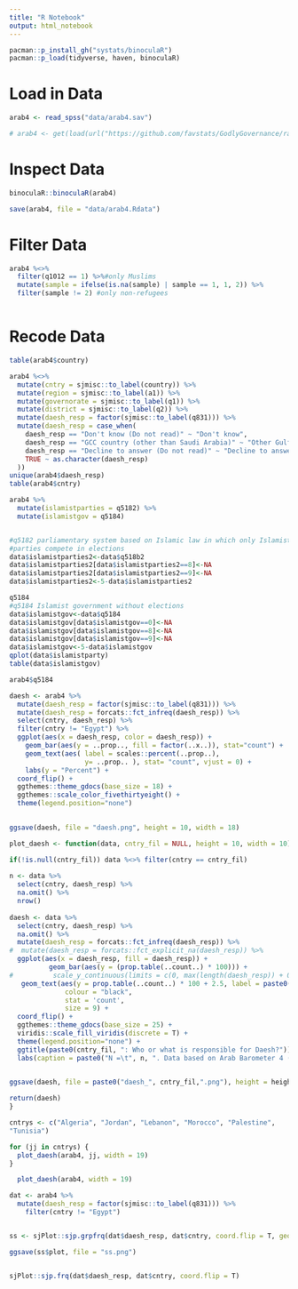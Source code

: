 ```yaml
---
title: "R Notebook"
output: html_notebook
---
```



```r
pacman::p_install_gh("systats/binoculaR")
pacman::p_load(tidyverse, haven, binoculaR)
```

# Load in Data

```r
arab4 <- read_spss("data/arab4.sav")

# arab4 <- get(load(url("https://github.com/favstats/GodlyGovernance/raw/master/data/arab4.Rdata")))

```

# Inspect Data

```r
binoculaR::binoculaR(arab4)

save(arab4, file = "data/arab4.Rdata")
```

# Filter Data

```r
arab4 %<>%
  filter(q1012 == 1) %>%#only Muslims
  mutate(sample = ifelse(is.na(sample) | sample == 1, 1, 2)) %>% 
  filter(sample != 2) #only non-refugees



```

# Recode Data

```r
table(arab4$country)

arab4 %<>% 
  mutate(cntry = sjmisc::to_label(country)) %>% 
  mutate(region = sjmisc::to_label(a1)) %>% 
  mutate(governorate = sjmisc::to_label(q1)) %>%
  mutate(district = sjmisc::to_label(q2)) %>% 
  mutate(daesh_resp = factor(sjmisc::to_label(q831))) %>% 
  mutate(daesh_resp = case_when(
    daesh_resp == "Don't know (Do not read)" ~ "Don't know",
    daesh_resp == "GCC country (other than Saudi Arabia)" ~ "Other Gulf country",
    daesh_resp == "Decline to answer (Do not read)" ~ "Decline to answer",
    TRUE ~ as.character(daesh_resp)
  ))
unique(arab4$daesh_resp)
table(arab4$cntry)

arab4 %>% 
  mutate(islamistparties = q5182) %>% 
  mutate(islamistgov = q5184)  


#q5182 parliamentary system based on Islamic law in which only Islamist 
#parties compete in elections
data$islamistparties2<-data$q518b2
data$islamistparties2[data$islamistparties2==8]<-NA
data$islamistparties2[data$islamistparties2==9]<-NA
data$islamistparties2<-5-data$islamistparties2

q5184
#q5184 Islamist government without elections
data$islamistgov<-data$q5184
data$islamistgov[data$islamistgov==0]<-NA
data$islamistgov[data$islamistgov==8]<-NA
data$islamistgov[data$islamistgov==9]<-NA
data$islamistgov<-5-data$islamistgov
qplot(data$islamistparty)
table(data$islamistgov)

arab4$q5184
```



```r

daesh <- arab4 %>% 
  mutate(daesh_resp = factor(sjmisc::to_label(q831))) %>%
  mutate(daesh_resp = forcats::fct_infreq(daesh_resp)) %>% 
  select(cntry, daesh_resp) %>% 
  filter(cntry != "Egypt") %>% 
  ggplot(aes(x = daesh_resp, color = daesh_resp)) + 
    geom_bar(aes(y = ..prop.., fill = factor(..x..)), stat="count") +
    geom_text(aes( label = scales::percent(..prop..),
                   y= ..prop.. ), stat= "count", vjust = 0) +
    labs(y = "Percent") +
  coord_flip() +
  ggthemes::theme_gdocs(base_size = 18) +
  ggthemes::scale_color_fivethirtyeight() + 
  theme(legend.position="none")
  

ggsave(daesh, file = "daesh.png", height = 10, width = 18)
```

```r
plot_daesh <- function(data, cntry_fil = NULL, height = 10, width = 10) {

if(!is.null(cntry_fil)) data %<>% filter(cntry == cntry_fil) 
  
n <- data %>% 
  select(cntry, daesh_resp) %>% 
  na.omit() %>% 
  nrow()
  
daesh <- data %>% 
  select(cntry, daesh_resp) %>% 
  na.omit() %>% 
  mutate(daesh_resp = forcats::fct_infreq(daesh_resp)) %>% 
#  mutate(daesh_resp = forcats::fct_explicit_na(daesh_resp)) %>% 
  ggplot(aes(x = daesh_resp, fill = daesh_resp)) + 
          geom_bar(aes(y = (prop.table(..count..) * 100))) + 
#          scale_y_continuous(limits = c(0, max(length(daesh_resp)) + 0.3)) +
   geom_text(aes(y = prop.table(..count..) * 100 + 2.5, label = paste0(round(prop.table(..count..),4) * 100, '%')), 
              colour = "black", 
              stat = 'count', 
              size = 9) +
  coord_flip() +
  ggthemes::theme_gdocs(base_size = 25) +
  viridis::scale_fill_viridis(discrete = T) + 
  theme(legend.position="none") +
  ggtitle(paste0(cntry_fil, ": Who or what is responsible for Daesh?")) + 
  labs(caption = paste0("N =\t", n, ". Data based on Arab Barometer 4 (2017)"), y = "Percent", x = NULL)

  
ggsave(daesh, file = paste0("daesh_", cntry_fil,".png"), height = height, width = width)

return(daesh)
}

cntrys <- c("Algeria", "Jordan", "Lebanon", "Morocco", "Palestine", 
"Tunisia")

for (jj in cntrys) {
  plot_daesh(arab4, jj, width = 19)
}

  plot_daesh(arab4, width = 19)

```



```r
dat <- arab4 %>% 
  mutate(daesh_resp = factor(sjmisc::to_label(q831))) %>% 
    filter(cntry != "Egypt")


ss <- sjPlot::sjp.grpfrq(dat$daesh_resp, dat$cntry, coord.flip = T, geom.size = 3, geom.spacing = 3, show.n = F)

ggsave(ss$plot, file = "ss.png")


sjPlot::sjp.frq(dat$daesh_resp, dat$cntry, coord.flip = T)
```


